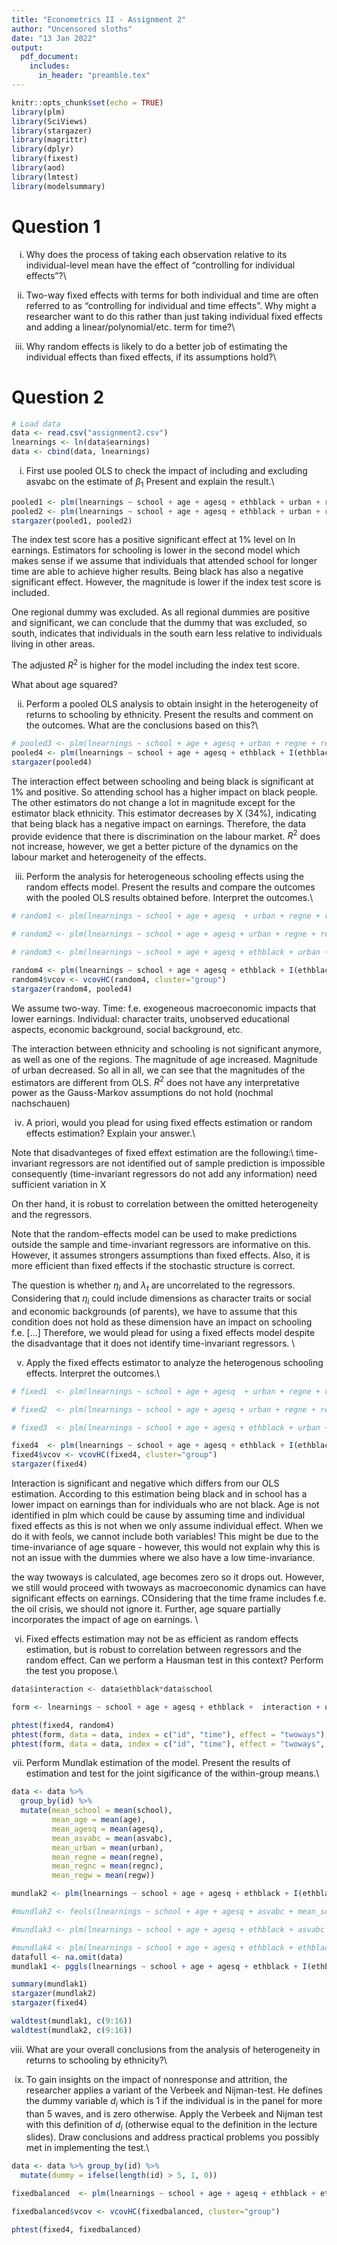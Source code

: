```yaml
---
title: "Econometrics II - Assignment 2"
author: "Uncensored sloths"
date: "13 Jan 2022"
output:
  pdf_document:
    includes:
      in_header: "preamble.tex"
---
```


```r
knitr::opts_chunk$set(echo = TRUE)
library(plm)
library(SciViews)
library(stargazer)
library(magrittr)
library(dplyr)
library(fixest)
library(aod)
library(lmtest)
library(modelsummary)
```

# Question 1

(i) Why does the process of taking each observation relative to its individual-level mean have
the effect of "controlling for individual effects"?\\

(ii) Two-way fixed effects with terms for both individual and time are often referred to as
"controlling for individual and time effects". Why might a researcher want to do this rather
than just taking individual fixed effects and adding a linear/polynomial/etc. term for time?\\

(iii) Why random effects is likely to do a better job of estimating the individual effects than
fixed effects, if its assumptions hold?\\

# Question 2

```r
# Load data
data <- read.csv("assignment2.csv")
lnearnings <- ln(data$earnings)
data <- cbind(data, lnearnings)
```

(i) First use pooled OLS to check the impact of including and excluding asvabc on the estimate
of $\beta_1$ Present and explain the result.\\

```r
pooled1 <- plm(lnearnings ~ school + age + agesq + ethblack + urban + regne + regnc + regw, model = "pooling", data=data)
pooled2 <- plm(lnearnings ~ school + age + agesq + ethblack + urban + regne + regnc + regw + asvabc, model = "pooling", data=data)
stargazer(pooled1, pooled2)
```
The index test score has a positive significant effect at 1% level on ln earnings. 
Estimators for schooling is lower in the second model which makes sense if we assume that individuals that attended school for longer time are able to achieve higher results. 
Being black has also a negative significant effect. However, the magnitude is lower if the index test score is included.

One regional dummy was excluded. As all regional dummies are positive and significant, we can conclude that the dummy that was excluded, so south, indicates that individuals in the south earn less relative to individuals living in other areas.

The adjusted $R^2$ is higher for the model including the index test score.

What about age squared?

(ii) Perform a pooled OLS analysis to obtain insight in the heterogeneity of returns to schooling
by ethnicity. Present the results and comment on the outcomes. What are the conclusions
based on this?\\

```r
# pooled3 <- plm(lnearnings ~ school + age + agesq + urban + regne + regnc + regw + regs + asvabc, model = "pooling", data=data)
pooled4 <- plm(lnearnings ~ school + age + agesq + ethblack + I(ethblack * school) + urban + regne + regnc + regw + asvabc, model = "pooling", data=data)
stargazer(pooled4)
```
The interaction effect between schooling and being black is significant at 1% and positive. So attending school has a higher impact on black people. The other estimators do not change a lot in magnitude except for the estimator black ethnicity. This estimator decreases by X (34%), indicating that being black has a negative impact on earnings. Therefore, the data provide evidence that there is discrimination on the labour market.
$R^2$ does not increase, however, we get a better picture of the dynamics on the labour market and heterogeneity of the effects. 

(iii) Perform the analysis for heterogeneous schooling effects using the random effects model.
Present the results and compare the outcomes with the pooled OLS results obtained before.
Interpret the outcomes.\\

```r
# random1 <- plm(lnearnings ~ school + age + agesq  + urban + regne + regnc + regw + regs, model = "random", index = c("id", "time"), effect = "twoways", data=data)

# random2 <- plm(lnearnings ~ school + age + agesq + urban + regne + regnc + regw + regs + asvabc, model = "random", index = c("id", "time"), effect = "twoways", data=data)

# random3 <- plm(lnearnings ~ school + age + agesq + ethblack + urban + regne + regnc + regw + regs + asvabc, model = "random", index = c("id", "time"), effect = "twoways", data=data)

random4 <- plm(lnearnings ~ school + age + agesq + ethblack + I(ethblack  * school) + urban + regne + regnc + regw + asvabc, model = "random", index = c("id", "time"), effect = "twoways", data=data)
random4$vcov <- vcovHC(random4, cluster="group")
stargazer(random4, pooled4)
```
We assume two-way. Time: f.e. exogeneous macroeconomic impacts that lower earnings. Individual: character traits, unobserved educational aspects, economic background, social background, etc.

The interaction between ethnicity and schooling is not significant anymore, as well as one of the regions. The magnitude of age increased. Magnitude of urban decreased. So all in all, we can see that the magnitudes of the estimators are different from OLS. $R^2$ does not have any interpretative power as the Gauss-Markov assumptions do not hold (nochmal nachschauen)

(iv) A priori, would you plead for using fixed effects estimation or random effects estimation?
Explain your answer.\\

Note that disadvanteges of fixed effext estimation are the following:\\
\Rightarrow time-invariant regressors are not identified
\Rightarrow out of sample prediction is impossible consequently (time-invariant regressors do not add any information)
\Rightarrow need sufficient variation in X

On ther hand, it is robust to correlation between the omitted heterogeneity and the regressors. 

Note that the random-effects model can be used to make predictions outside the sample and time-invariant regressors are informative on this. However, it assumes strongers assumptions than fixed effects. Also, it is more efficient than fixed effects if the stochastic structure is correct. 

The question is whether $\eta_i$ and $\lambda_t$ are uncorrelated to the regressors. Considering that $\eta_i$ could include dimensions as character traits or social and economic backgrounds (of parents), we have to assume that this condition does not hold as these dimension have an impact on schooling f.e. [...]
Therefore, we would plead for using a fixed effects model despite the disadvantage that it does not identify time-invariant regressors. \\


v) Apply the fixed effects estimator to analyze the heterogenous schooling effects. Interpret
the outcomes.\\

```r
# fixed1  <- plm(lnearnings ~ school + age + agesq  + urban + regne + regnc + regw, model = "within", index = c("id", "time"), effect = "twoways", data = data)

# fixed2  <- plm(lnearnings ~ school + age + agesq + urban + regne + regnc + regw + asvabc, model = "within", index = c("id", "time"), effect = "twoways", data = data)

# fixed3  <- plm(lnearnings ~ school + age + agesq + ethblack + urban + regne + regnc + regw + asvabc, model = "within", index = c("id", "time"), effect = "twoways", data = data)

fixed4  <- plm(lnearnings ~ school + age + agesq + ethblack + I(ethblack  * school) + urban + regne + regnc + regw + asvabc, model = "within", index = c("id", "time"), effect = "twoways", data = data)
fixed4$vcov <- vcovHC(fixed4, cluster="group")
stargazer(fixed4)
```

Interaction is significant and negative which differs from our OLS estimation. According to this estimation being black and in school has a lower impact on earnings than for individuals who are not black. Age is not identified in plm which could be cause by assuming time and individual fixed effects as this is not when we only assume individual effect. When we do it with feols, we cannot include both variables! This might be due to the time-invariance of age square - however, this would not explain why this is not an issue with the dummies where we also have a low time-invariance. 

the way twoways is calculated, age becomes zero so it drops out. However, we still would proceed with twoways as macroeconomic dynamics can have significant effects on earnings. COnsidering that the time frame includes f.e. the oil crisis, we should not ignore it. Further, age square partially incorporates the impact of age on earnings. \\

(vi) Fixed effects estimation may not be as efficient as random effects estimation, but is robust
to correlation between regressors and the random effect. Can we perform a Hausman test
in this context? Perform the test you propose.\\

```r
data$interaction <- data$ethblack*data$school

form <- lnearnings ~ school + age + agesq + ethblack +  interaction + urban + regne + regnc + regw + asvabc

phtest(fixed4, random4)
phtest(form, data = data, index = c("id", "time"), effect = "twoways")
phtest(form, data = data, index = c("id", "time"), effect = "twoways", method = "aux", vcov = vcovHC)
```


(vii) Perform Mundlak estimation of the model. Present the results of estimation and test for
the joint sigificance of the within-group means.\\

```r
data <- data %>%
  group_by(id) %>%
  mutate(mean_school = mean(school),
         mean_age = mean(age),
         mean_agesq = mean(agesq),
         mean_asvabc = mean(asvabc),
         mean_urban = mean(urban),
         mean_regne = mean(regne),
         mean_regnc = mean(regnc),
         mean_regw = mean(regw))
```

```r
mundlak2 <- plm(lnearnings ~ school + age + agesq + ethblack + I(ethblack  * school) + urban + regne + regnc + regw + asvabc + mean_school+ mean_age + mean_agesq + I(ethblack*mean_school), model = "random", index = "id", data=data)

#mundlak2 <- feols(lnearnings ~ school + age + agesq + asvabc + mean_school + mean_age + mean_agesq + mean_asvabc, model = "random", index = c("id", "time"), effect = "twoways", data=data)

#mundlak3 <- plm(lnearnings ~ school + age + agesq + ethblack + asvabc + mean_school + mean_age + mean_agesq + mean_asvabc, model = "random", index = c("id", "time"), effect = "twoways", data=data)

#mundlak4 <- plm(lnearnings ~ school + age + agesq + ethblack + ethblack  * school + asvabc + mean_school + mean_age + mean_agesq + mean_asvabc, model = "random", index = c("id", "time"), effect = "twoways", data=data)
datafull <- na.omit(data)
mundlak1 <- pggls(lnearnings ~ school + age + agesq + ethblack + I(ethblack  * school) + urban + regne + regnc + regw + asvabc + mean_school+ mean_age + mean_agesq + I(ethblack*mean_school) + mean_urban + mean_regne + mean_regnc + mean_regw, model = "random", index = c("id"), effect = "individual", data=datafull)

summary(mundlak1)
stargazer(mundlak2)
stargazer(fixed4)
```

```r
waldtest(mundlak1, c(9:16))
waldtest(mundlak2, c(9:16))
```
(viii) What are your overall conclusions from the analysis of heterogeneity in returns to schooling
by ethnicity?\\

(ix) To gain insights on the impact of nonresponse and attrition, the researcher applies a variant
of the Verbeek and Nijman-test. He defines the dummy variable $d_i$ which is 1 if the individual
is in the panel for more than 5 waves, and is zero otherwise. Apply the Verbeek and Nijman
test with this definition of $d_i$ (otherwise equal to the definition in the lecture slides). Draw
conclusions and address practical problems you possibly met in implementing the test.\\

```r
data <- data %>% group_by(id) %>%
  mutate(dummy = ifelse(length(id) > 5, 1, 0))
```

```r
fixedbalanced  <- plm(lnearnings ~ school + age + agesq + ethblack + ethblack  * school + urban + regne + regnc + regw + asvabc, model = "within", index = c("id", "time"), effect = "twoways", data = subset(data, dummy==1))

fixedbalanced$vcov <- vcovHC(fixedbalanced, cluster="group")

phtest(fixed4, fixedbalanced)
```



